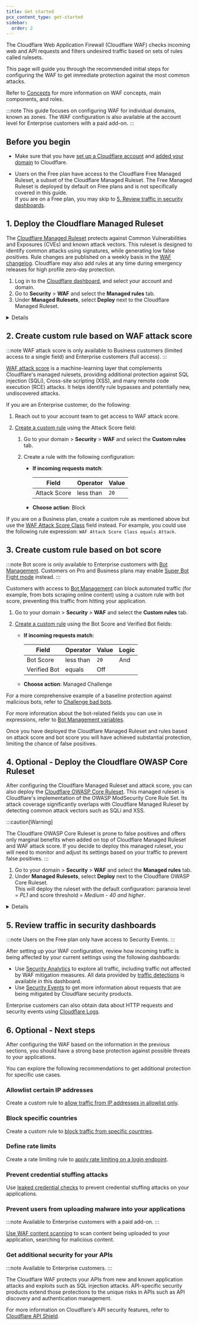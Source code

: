 ```yaml
---
title: Get started
pcx_content_type: get-started
sidebar:
  order: 2
---
```



The Cloudflare Web Application Firewall (Cloudflare WAF) checks incoming web and API requests and filters undesired traffic based on sets of rules called rulesets.

This page will guide you through the recommended initial steps for configuring the WAF to get immediate protection against the most common attacks.

Refer to [Concepts](/waf/about/) for more information on WAF concepts, main components, and roles.

:::note
This guide focuses on configuring WAF for individual domains, known as <GlossaryTooltip term="zone">zones</GlossaryTooltip>. The WAF configuration is also available at the account level for Enterprise customers with a paid add-on.
:::

## Before you begin

- Make sure that you have [set up a Cloudflare account](/fundamentals/setup/account/) and [added your domain](/fundamentals/setup/manage-domains/add-site/) to Cloudflare.

- Users on the Free plan have access to the Cloudflare Free Managed Ruleset, a subset of the Cloudflare Managed Ruleset. The Free Managed Ruleset is deployed by default on Free plans and is not specifically covered in this guide.<br/>If you are on a Free plan, you may skip to [5. Review traffic in security dashboards](#5-review-traffic-in-security-dashboards).

## 1. Deploy the Cloudflare Managed Ruleset

The [Cloudflare Managed Ruleset](/waf/managed-rules/reference/cloudflare-managed-ruleset/) protects against Common Vulnerabilities and Exposures (CVEs) and known attack vectors. This ruleset is designed to identify common attacks using signatures, while generating low false positives. Rule changes are published on a weekly basis in the [WAF changelog](/waf/change-log/). Cloudflare may also add rules at any time during emergency releases for high profile zero-day protection.

1. Log in to the [Cloudflare dashboard](https://dash.cloudflare.com), and select your account and domain.
2. Go to **Security** > **WAF** and select the **Managed rules** tab.
3. Under **Managed Rulesets**, select **Deploy** next to the Cloudflare Managed Ruleset.

<Details header="Default settings and ruleset customization">

By default, the Cloudflare Managed Ruleset enables only a subset of rules and it is designed to strike a balance between protection and false positives. You can review and enable additional rules based on your application technology stack.

In particular situations, enabling the managed ruleset can cause some false positives. False positives are legitimate requests inadvertently mitigated by the WAF. For information on addressing false positives, refer to [Handle false positives](/waf/managed-rules/handle-false-positives/).

If you are testing the WAF against pentesting tools, it is recommended that you enable all rules by using the following ruleset configuration:

- **Ruleset action**: _Block_
- **Ruleset status**: _Enabled_ (enables all rules in the ruleset)

For more information on configuring the Cloudflare Managed Ruleset in the dashboard, refer to [Configure field values for all the rules](/waf/managed-rules/deploy-zone-dashboard/#configure-field-values-for-all-the-rules).

</Details>

## 2. Create custom rule based on WAF attack score

:::note
WAF attack score is only available to Business customers (limited access to a single field) and Enterprise customers (full access).
:::

[WAF attack score](/waf/about/waf-attack-score/) is a machine-learning layer that complements Cloudflare's managed rulesets, providing additional protection against SQL injection (SQLi), Cross-site scripting (XSS), and many remote code execution (RCE) attacks. It helps identify rule bypasses and potentially new, undiscovered attacks.

If you are an Enterprise customer, do the following:

1. Reach out to your account team to get access to WAF attack score.

2. [Create a custom rule](/waf/custom-rules/create-dashboard/) using the <GlossaryTooltip term="attack score">Attack Score</GlossaryTooltip> field:

   1. Go to your domain > **Security** > **WAF** and select the **Custom rules** tab.
   2. Create a rule with the following configuration:

      - **If incoming requests match**:

        | Field        | Operator  | Value |
        | ------------ | --------- | ----- |
        | Attack Score | less than | `20`  |

      - **Choose action**: Block

If you are on a Business plan, create a custom rule as mentioned above but use the [WAF Attack Score Class](/waf/about/waf-attack-score/#available-scores) field instead. For example, you could use the following rule expression: `WAF Attack Score Class equals Attack`.

## 3. Create custom rule based on bot score

:::note
Bot score is only available to Enterprise customers with [Bot Management](/bots/get-started/bm-subscription/). Customers on Pro and Business plans may enable [Super Bot Fight mode](/bots/get-started/pro/) instead.
:::

Customers with access to [Bot Management](/bots/get-started/bm-subscription/) can block automated traffic (for example, from bots scraping online content) using a custom rule with bot score, preventing this traffic from hitting your application.

1. Go to your domain > **Security** > **WAF** and select the **Custom rules** tab.

2. [Create a custom rule](/waf/custom-rules/create-dashboard/) using the <GlossaryTooltip term="bot score">Bot Score</GlossaryTooltip> and <GlossaryTooltip term="verified bot">Verified Bot</GlossaryTooltip> fields:

   - **If incoming requests match**:

     | Field        | Operator  | Value | Logic |
     | ------------ | --------- | ----- | ----- |
     | Bot Score    | less than | `20`  | And   |
     | Verified Bot | equals    | Off   |       |

   - **Choose action**: Managed Challenge

For a more comprehensive example of a baseline protection against malicious bots, refer to [Challenge bad bots](/waf/custom-rules/use-cases/challenge-bad-bots/#general-protection).

For more information about the bot-related fields you can use in expressions, refer to [Bot Management variables](/bots/reference/bot-management-variables/).

Once you have deployed the Cloudflare Managed Ruleset and rules based on attack score and bot score you will have achieved substantial protection, limiting the chance of false positives.

## 4. Optional - Deploy the Cloudflare OWASP Core Ruleset

After configuring the Cloudflare Managed Ruleset and attack score, you can also deploy the [Cloudflare OWASP Core Ruleset](/waf/managed-rules/reference/owasp-core-ruleset/). This managed ruleset is Cloudflare's implementation of the OWASP ModSecurity Core Rule Set. Its attack coverage significantly overlaps with Cloudflare Managed Ruleset by detecting common attack vectors such as SQLi and XSS.

:::caution[Warning]

The Cloudflare OWASP Core Ruleset is prone to false positives and offers only marginal benefits when added on top of Cloudflare Managed Ruleset and WAF attack score. If you decide to deploy this managed ruleset, you will need to monitor and adjust its settings based on your traffic to prevent false positives.
:::

1. Go to your domain > **Security** > **WAF** and select the **Managed rules** tab.
2. Under **Managed Rulesets**, select **Deploy** next to the Cloudflare OWASP Core Ruleset.<br/>
   This will deploy the ruleset with the default configuration: paranoia level = _PL1_ and score threshold = _Medium - 40 and higher_.

<Details header="Ruleset configuration">

Unlike the signature-based Cloudflare Managed Ruleset, the Cloudflare OWASP Core Ruleset is score-based. You select a certain paranoia level (levels vary from _PL1_ to _PL4_, where _PL1_ is the lowest level), which enables an increasing larger group of rules. You also select a score threshold, which decides when to perform the configured action. Low paranoia with a high score threshold usually leads to fewer false positives. For an example of how the OWASP Core Ruleset is evaluated, refer to [OWASP evaluation example](/waf/managed-rules/reference/owasp-core-ruleset/example/).

Follow one of these strategies to configure the ruleset according to your needs:

- Start from a strict configuration (paranoia level = _PL4_, score threshold = _Low - 60 and higher_). Reduce the score threshold and paranoia level until you achieve a good false positives/true positives rate for your incoming traffic.
- Alternatively, start from a more permissive configuration (paranoia level = _PL1_, score threshold = _High - 25 and higher_) and increase both parameters to adjust your protection, trying to keep a low number of false positives.

For more information on configuring the Cloudflare OWASP Core Ruleset in the dashboard, refer to [Configure field values for all the rules](/waf/managed-rules/deploy-zone-dashboard/#configure-field-values-for-all-the-rules).

</Details>

## 5. Review traffic in security dashboards

:::note
Users on the Free plan only have access to Security Events.
:::

After setting up your WAF configuration, review how incoming traffic is being affected by your current settings using the following dashboards:

- Use [Security Analytics](/waf/analytics/security-analytics/) to explore all traffic, including traffic not affected by WAF mitigation measures. All data provided by [traffic detections](/waf/about/#available-traffic-detections) is available in this dashboard.
- Use [Security Events](/waf/analytics/security-events/) to get more information about requests that are being mitigated by Cloudflare security products.

Enterprise customers can also obtain data about HTTP requests and security events using [Cloudflare Logs](/logs/).

## 6. Optional - Next steps

After configuring the WAF based on the information in the previous sections, you should have a strong base protection against possible threats to your applications.

You can explore the following recommendations to get additional protection for specific use cases.

### Allowlist certain IP addresses

Create a custom rule to [allow traffic from IP addresses in allowlist only](/waf/custom-rules/use-cases/allow-traffic-from-ips-in-allowlist/).

### Block specific countries

Create a custom rule to [block traffic from specific countries](/waf/custom-rules/use-cases/block-traffic-from-specific-countries/).

### Define rate limits

Create a rate limiting rule to [apply rate limiting on a login endpoint](/waf/rate-limiting-rules/use-cases/#example-1).

### Prevent credential stuffing attacks

Use [leaked credential checks](/waf/managed-rules/check-for-exposed-credentials/) to prevent <GlossaryTooltip term="credential stuffing">credential stuffing</GlossaryTooltip> attacks on your applications.

### Prevent users from uploading malware into your applications

:::note
Available to Enterprise customers with a paid add-on.
:::

[Use WAF content scanning](/waf/about/content-scanning/get-started/) to scan content being uploaded to your application, searching for malicious content.

### Get additional security for your APIs

:::note
Available to Enterprise customers.
:::

The Cloudflare WAF protects your APIs from new and known application attacks and exploits such as SQL injection attacks. API-specific security products extend those protections to the unique risks in APIs such as API discovery and authentication management.

For more information on Cloudflare's API security features, refer to [Cloudflare API Shield](/api-shield/).
